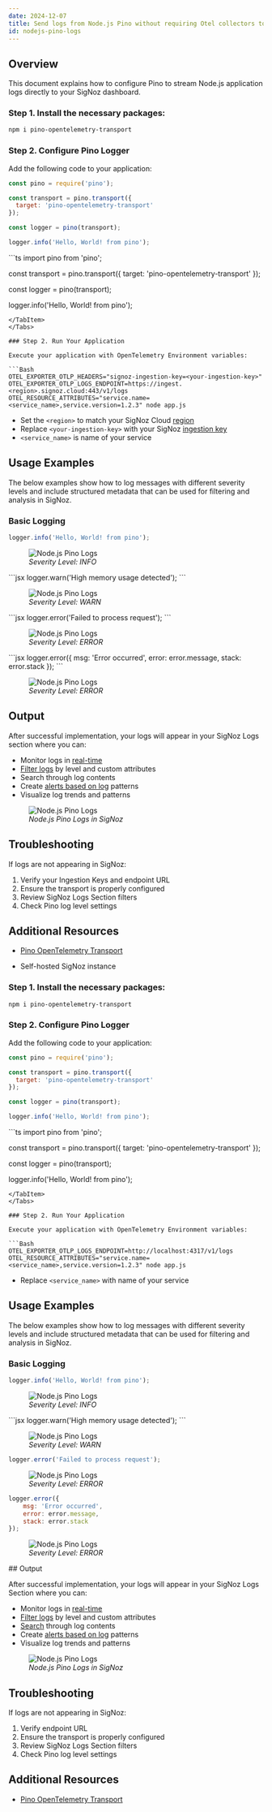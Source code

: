 ```yaml
---
date: 2024-12-07
title: Send logs from Node.js Pino without requiring Otel collectors to SigNoz Cloud and Self-hosted
id: nodejs-pino-logs
---
```


## Overview

This document explains how to configure Pino to stream Node.js application logs directly to your SigNoz dashboard.
<Tabs>
<TabItem value="cloud" label="SigNoz Cloud" default>

### Step 1. Install the necessary packages:

```bash
npm i pino-opentelemetry-transport
```

### Step 2. Configure Pino Logger
Add the following code to your application:
<Tabs>
<TabItem value="js" label="JavaScript">
```jsx
const pino = require('pino');

const transport = pino.transport({
  target: 'pino-opentelemetry-transport'
});

const logger = pino(transport);

logger.info('Hello, World! from pino');
```
</TabItem>
<TabItem value="ts" label="TypeScript">
```ts
import pino from 'pino';

const transport = pino.transport({
  target: 'pino-opentelemetry-transport'
});

const logger = pino(transport);

logger.info('Hello, World! from pino');
```
</TabItem>
</Tabs>

### Step 2. Run Your Application

Execute your application with OpenTelemetry Environment variables:

```Bash
OTEL_EXPORTER_OTLP_HEADERS="signoz-ingestion-key=<your-ingestion-key>" OTEL_EXPORTER_OTLP_LOGS_ENDPOINT=https://ingest.<region>.signoz.cloud:443/v1/logs OTEL_RESOURCE_ATTRIBUTES="service.name=<service_name>,service.version=1.2.3" node app.js
```
- Set the `<region>` to match your SigNoz Cloud [region](https://signoz.io/docs/ingestion/signoz-cloud/overview/#endpoint)
- Replace `<your-ingestion-key>` with your SigNoz [ingestion key](https://signoz.io/docs/ingestion/signoz-cloud/keys/)
- `<service_name>` is name of your service
## Usage Examples
The below examples show how to log messages with different severity levels and include structured metadata that can be used for filtering and analysis in SigNoz.

### Basic Logging

```jsx
logger.info('Hello, World! from pino');
```
<figure data-zoomable align="left">
    <img
        src="/img/docs/logs-management/send-logs/info-logs.png"
        alt="Node.js Pino Logs"
    />
<figcaption>
<i>
Severity Level: INFO
</i>
</figcaption>
</figure>
```jsx
logger.warn('High memory usage detected');
```
<figure data-zoomable align="left">
    <img
        src="/img/docs/logs-management/send-logs/warn-logs.png"
        alt="Node.js Pino Logs"
    />
<figcaption>
<i>
Severity Level: WARN
</i>
</figcaption>
</figure>
```jsx
logger.error('Failed to process request');
```
<figure data-zoomable align="left">
    <img
        src="/img/docs/logs-management/send-logs/error-logs.png"
        alt="Node.js Pino Logs"
    />
<figcaption>
<i>
Severity Level: ERROR
</i>
</figcaption>
</figure>
```jsx
logger.error({
    msg: 'Error occurred',
    error: error.message,
    stack: error.stack
});
```
<figure data-zoomable align="left">
    <img
        src="/img/docs/logs-management/send-logs/error-log-details.png"
        alt="Node.js Pino Logs"
    />
<figcaption>
<i>
Severity Level: ERROR
</i>
</figcaption>
</figure>

## Output

After successful implementation, your logs will appear in your SigNoz Logs section where you can:

- Monitor logs in [real-time](https://signoz.io/docs/product-features/logs-explorer/#live-view)
- [Filter logs](https://signoz.io/docs/userguide/logs_query_builder/) by level and custom attributes
- Search through log contents
- Create [alerts based on log](https://signoz.io/docs/alerts-management/log-based-alerts/) patterns
- Visualize log trends and patterns



<figure data-zoomable align="left">
    <img
        src="/img/docs/logs-management/send-logs/nodejs-pino-logs.png"
        alt="Node.js Pino Logs"
    />
<figcaption>
<i>
Node.js Pino Logs in SigNoz
</i>
</figcaption>
</figure>


## Troubleshooting
If logs are not appearing in SigNoz:

1. Verify your Ingestion Keys and endpoint URL
2. Ensure the transport is properly configured
3. Review SigNoz Logs Section filters
4. Check Pino log level settings

## Additional Resources

- [Pino OpenTelemetry Transport](https://github.com/pinojs/pino-opentelemetry-transport)

</TabItem>
<TabItem value="self-hosted" label="Self-hosted SigNoz">



- Self-hosted SigNoz instance

### Step 1. Install the necessary packages:

```bash
npm i pino-opentelemetry-transport
```

### Step 2. Configure Pino Logger
Add the following code to your application:
<Tabs>
<TabItem value="js" label="JavaScript">
```jsx
const pino = require('pino');

const transport = pino.transport({
  target: 'pino-opentelemetry-transport'
});

const logger = pino(transport);

logger.info('Hello, World! from pino');
```
</TabItem>
<TabItem value="ts" label="TypeScript">
```ts
import pino from 'pino';

const transport = pino.transport({
  target: 'pino-opentelemetry-transport'
});

const logger = pino(transport);

logger.info('Hello, World! from pino');
```
</TabItem>
</Tabs>

### Step 2. Run Your Application

Execute your application with OpenTelemetry Environment variables:

```Bash
OTEL_EXPORTER_OTLP_LOGS_ENDPOINT=http://localhost:4317/v1/logs OTEL_RESOURCE_ATTRIBUTES="service.name=<service_name>,service.version=1.2.3" node app.js
```
- Replace `<service_name>` with name of your service
## Usage Examples
The below examples show how to log messages with different severity levels and include structured metadata that can be used for filtering and analysis in SigNoz.

### Basic Logging

```jsx
logger.info('Hello, World! from pino');
```
<figure data-zoomable align="left">
    <img
        src="/img/docs/logs-management/send-logs/info-logs.png"
        alt="Node.js Pino Logs"
    />
<figcaption>
<i>
Severity Level: INFO
</i>
</figcaption>
</figure>
```jsx
logger.warn('High memory usage detected');
```

<figure data-zoomable align="left">
    <img
        src="/img/docs/logs-management/send-logs/warn-logs.png"
        alt="Node.js Pino Logs"
    />
<figcaption>
<i>
Severity Level: WARN
</i>
</figcaption>
</figure>


```jsx
logger.error('Failed to process request');
```
<figure data-zoomable align="left">
    <img
        src="/img/docs/logs-management/send-logs/error-logs.png"
        alt="Node.js Pino Logs"
    />
<figcaption>
<i>
Severity Level: ERROR
</i>
</figcaption>
</figure>

```jsx
logger.error({
    msg: 'Error occurred',
    error: error.message,
    stack: error.stack
});
```
<figure data-zoomable align="left">
    <img
        src="/img/docs/logs-management/send-logs/error-log-details.png"
        alt="Node.js Pino Logs"
    />
<figcaption>
<i>
Severity Level: ERROR
</i>
</figcaption>
</figure>
## Output

After successful implementation, your logs will appear in your SigNoz Logs Section where you can:

- Monitor logs in [real-time](https://signoz.io/docs/product-features/logs-explorer/#live-view)
- [Filter logs](https://signoz.io/docs/userguide/logs_query_builder/) by level and custom attributes
- [Search](https://signoz.io/docs/product-features/logs-explorer/#search) through log contents
-  Create [alerts based on log](https://signoz.io/docs/alerts-management/log-based-alerts/) patterns
- Visualize log trends and patterns

<figure data-zoomable align="left">
    <img
        src="/img/docs/logs-management/send-logs/nodejs-pino-logs-self-hosted.png"
        alt="Node.js Pino Logs"
    />
<figcaption>
<i>
Node.js Pino Logs in SigNoz
</i>
</figcaption>
</figure>

## Troubleshooting

If logs are not appearing in SigNoz:

1. Verify endpoint URL
2. Ensure the transport is properly configured
3. Review SigNoz Logs Section filters
4. Check Pino log level settings

## Additional Resources

- [Pino OpenTelemetry Transport](https://github.com/pinojs/pino-opentelemetry-transport)
</TabItem>
</Tabs>
